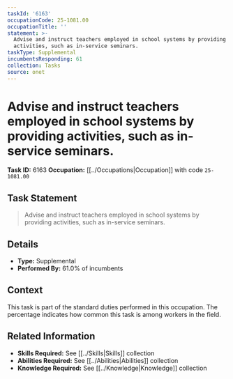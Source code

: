 ```yaml
---
taskId: '6163'
occupationCode: 25-1081.00
occupationTitle: ''
statement: >-
  Advise and instruct teachers employed in school systems by providing
  activities, such as in-service seminars.
taskType: Supplemental
incumbentsResponding: 61
collection: Tasks
source: onet
---
```

# Advise and instruct teachers employed in school systems by providing activities, such as in-service seminars.

**Task ID:** 6163
**Occupation:** [[../Occupations|Occupation]] with code `25-1081.00`

## Task Statement

> Advise and instruct teachers employed in school systems by providing activities, such as in-service seminars.

## Details

- **Type:** Supplemental
- **Performed By:** 61.0% of incumbents

## Context

This task is part of the standard duties performed in this occupation. The percentage indicates how common this task is among workers in the field.

## Related Information

- **Skills Required:** See [[../Skills|Skills]] collection
- **Abilities Required:** See [[../Abilities|Abilities]] collection
- **Knowledge Required:** See [[../Knowledge|Knowledge]] collection
